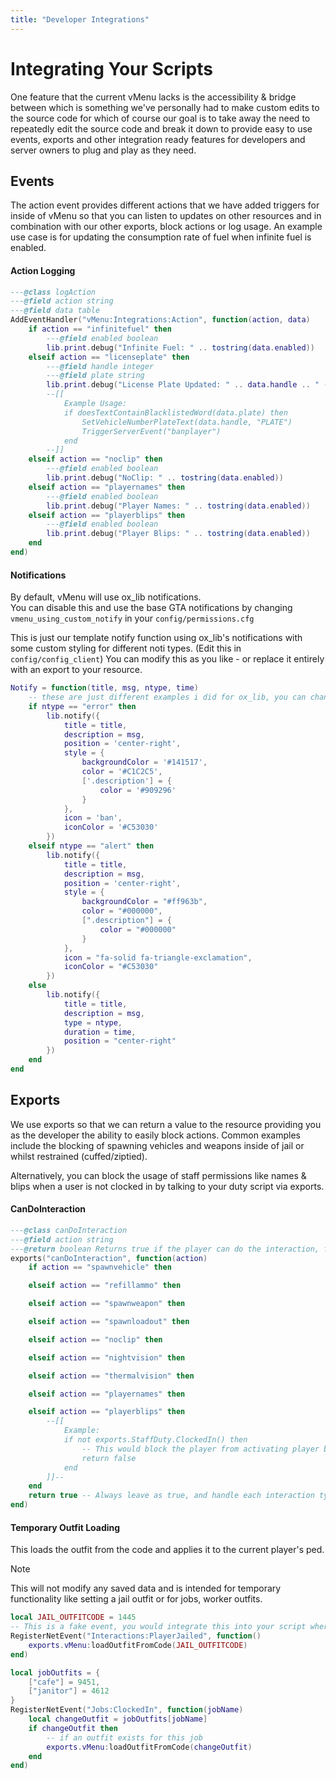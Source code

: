 ```yaml
---
title: "Developer Integrations"
---
```



# Integrating Your Scripts
One feature that the current vMenu lacks is the accessibility & bridge between which is something we've personally had to make custom edits to the source code for which of course our goal is to take away the need to repeatedly edit the source code and break it down to provide easy to use events, exports and other integration ready features for developers and server owners to plug and play as they need.

## Events
The action event provides different actions that we have added triggers for inside of vMenu so that you can listen to updates on other resources and in combination with our other exports, block actions or log usage.
An example use case is for updating the consumption rate of fuel when infinite fuel is enabled.

#### Action Logging
```lua showLineNumbers filename="integrations.lua"
---@class logAction
---@field action string
---@field data table
AddEventHandler("vMenu:Integrations:Action", function(action, data)
    if action == "infinitefuel" then
        ---@field enabled boolean
        lib.print.debug("Infinite Fuel: " .. tostring(data.enabled))
    elseif action == "licenseplate" then
        ---@field handle integer
        ---@field plate string
        lib.print.debug("License Plate Updated: " .. data.handle .. " - " .. data.plate)
        --[[
            Example Usage:
            if doesTextContainBlacklistedWord(data.plate) then
                SetVehicleNumberPlateText(data.handle, "PLATE")
                TriggerServerEvent("banplayer")
            end
        --]]
    elseif action == "noclip" then
        ---@field enabled boolean
        lib.print.debug("NoClip: " .. tostring(data.enabled))
    elseif action == "playernames" then
        ---@field enabled boolean
        lib.print.debug("Player Names: " .. tostring(data.enabled))
    elseif action == "playerblips" then
        ---@field enabled boolean
        lib.print.debug("Player Blips: " .. tostring(data.enabled))
    end
end)
```

#### Notifications
By default, vMenu will use ox_lib notifications.<br/>You can disable this and use the base GTA notifications by changing `vmenu_using_custom_notify` in your `config/permissions.cfg`

This is just our template notify function using ox_lib's notifications with some custom styling for different noti types. (Edit this in `config/config_client`)
You can modify this as you like - or replace it entirely with an export to your resource.
```lua showLineNumbers filename="config_client.lua"
Notify = function(title, msg, ntype, time)
    -- these are just different examples i did for ox_lib, you can change these of course how you like
    if ntype == "error" then
        lib.notify({
            title = title,
            description = msg,
            position = 'center-right',
            style = {
                backgroundColor = '#141517',
                color = '#C1C2C5',
                ['.description'] = {
                    color = '#909296'
                }
            },
            icon = 'ban',
            iconColor = '#C53030'
        })
    elseif ntype == "alert" then
        lib.notify({
            title = title,
            description = msg,
            position = 'center-right',
            style = {
                backgroundColor = "#ff963b",
                color = "#000000",
                [".description"] = {
                    color = "#000000"
                }
            },
            icon = "fa-solid fa-triangle-exclamation",
            iconColor = "#C53030"
        })
    else
        lib.notify({
            title = title,
            description = msg,
            type = ntype,
            duration = time,
            position = "center-right"
        })
    end
end
```

## Exports
We use exports so that we can return a value to the resource providing you as the developer the ability to easily block actions.
Common examples include the blocking of spawning vehicles and weapons inside of jail or whilst restrained (cuffed/ziptied).

Alternatively, you can block the usage of staff permissions like names & blips when a user is not clocked in by talking to your duty script via exports.

#### CanDoInteraction
```lua showLineNumbers
---@class canDoInteraction
---@field action string
---@return boolean Returns true if the player can do the interaction, false otherwise
exports("canDoInteraction", function(action)
    if action == "spawnvehicle" then

    elseif action == "refillammo" then

    elseif action == "spawnweapon" then

    elseif action == "spawnloadout" then

    elseif action == "noclip" then

    elseif action == "nightvision" then

    elseif action == "thermalvision" then

    elseif action == "playernames" then

    elseif action == "playerblips" then
        --[[
            Example:
            if not exports.StaffDuty.ClockedIn() then
                -- This would block the player from activating player blips
                return false
            end
        ]]--
    end
    return true -- Always leave as true, and handle each interaction type as needed with an if statement.
end)
```

#### Temporary Outfit Loading
This loads the outfit from the code and applies it to the current player's ped.
> [!NOTE]
>
> This will not modify any saved data and is intended for temporary functionality like setting a jail outfit or for jobs, worker outfits.
```lua showLineNumbers
local JAIL_OUTFITCODE = 1445
-- This is a fake event, you would integrate this into your script where needed
RegisterNetEvent("Interactions:PlayerJailed", function()
    exports.vMenu:loadOutfitFromCode(JAIL_OUTFITCODE)
end)

local jobOutfits = {
    ["cafe"] = 9451,
    ["janitor"] = 4612
}
RegisterNetEvent("Jobs:ClockedIn", function(jobName)
    local changeOutfit = jobOutfits[jobName]
    if changeOutfit then
        -- if an outfit exists for this job
        exports.vMenu:loadOutfitFromCode(changeOutfit)
    end
end)
```